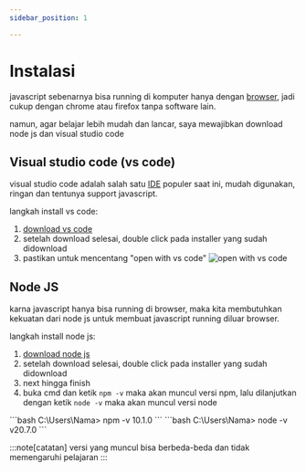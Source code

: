 ```yaml
---
sidebar_position: 1

---
```



# Instalasi

javascript sebenarnya bisa running di komputer hanya dengan [browser](https://www.google.com/search?q=apa+itu+browser+dan+contohnya), jadi cukup dengan chrome atau firefox tanpa software lain.

namun, agar belajar lebih mudah dan lancar, saya mewajibkan download node js dan visual studio code

## Visual studio code (vs code)

visual studio code adalah salah satu [IDE](https://www.google.com/search?q=apa+itu+IDE+programming) populer saat ini, mudah digunakan, ringan dan tentunya support javascript.

langkah install vs code:

1. [download vs code](https://code.visualstudio.com/download)
2. setelah download selesai, double click pada installer yang sudah didownload
3. pastikan untuk mencentang "open with vs code" ![open with vs code](/img/open-with-vscode.png)

## Node JS

karna javascript hanya bisa running di browser, maka kita membutuhkan kekuatan dari node js untuk membuat javascript running diluar browser.

langkah install node js:

1. [download node js](https://nodejs.org/en/download)
2. setelah download selesai, double click pada installer yang sudah didownload
3. next hingga finish
4. buka cmd dan ketik `npm -v` maka akan muncul versi npm, lalu dilanjutkan dengan ketik `node -v` maka akan muncul versi node
<Tabs>
  <TabItem value="npm-v" label="Cek NPM" default>
    ```bash
    C:\Users\Nama> npm -v
    10.1.0
    ```
  </TabItem>
  <TabItem value="node-v" label="Cek node" default>
    ```bash
    C:\Users\Nama> node -v
    v20.7.0
    ```
  </TabItem>
</Tabs>

:::note[catatan]
versi yang muncul bisa berbeda-beda dan tidak memengaruhi pelajaran
:::


